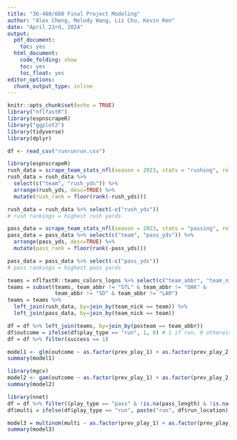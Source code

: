 ```yaml
---
title: "36-460/660 Final Project Modeling"
author: "Alex Cheng, Melody Wang, Liz Chu, Kevin Ren"
date: "April 23rd, 2024"
output:
  pdf_document:
    toc: yes
  html_document:
    code_folding: show
    toc: yes
    toc_float: yes
editor_options:
  chunk_output_type: inline
---
```


```r
knitr::opts_chunk$set(echo = TRUE)
library("nflfastR")
library(espnscrapeR)
library("ggplot2")
library(tidyverse)
library(dplyr)
```

```r
df <- read_csv("runrunrun.csv")

library(espnscrapeR)
rush_data = scrape_team_stats_nfl(season = 2023, stats = "rushing", role = "offense")
rush_data = rush_data %>% 
  select(c("team", "rush_yds")) %>% 
  arrange(rush_yds, desc=TRUE) %>% 
  mutate(rush_rank = floor(rank(-rush_yds)))

rush_data = rush_data %>% select(-c("rush_yds"))
# rush rankings = highest rush yards

pass_data = scrape_team_stats_nfl(season = 2023, stats = "passing", role = "offense")
pass_data = pass_data %>% select(c("team", "pass_yds")) %>% 
  arrange(pass_yds, desc=TRUE) %>% 
  mutate(pass_rank = floor(rank(-pass_yds)))

pass_data = pass_data %>% select(-c("pass_yds"))
# pass rankings = highest pass yards

teams = nflfastR::teams_colors_logos %>% select(c("team_abbr", "team_nick"))
teams = subset(teams, team_abbr != "STL" & team_abbr != "OAK" &
               team_abbr != "SD" & team_abbr != "LAR")
teams = teams %>% 
  left_join(rush_data, by=join_by(team_nick == team)) %>%
  left_join(pass_data, by=join_by(team_nick == team))

df = df %>% left_join(teams, by=join_by(posteam == team_abbr))
df$outcome = ifelse(df$play_type == "run", 1, 0) # 1 if run, 0 otherwise (pass)
df = df %>% filter(success == 1)
```

```r
model1 <- glm(outcome ~ as.factor(prev_play_1) + as.factor(prev_play_2) + as.factor(prev_play_3) + ydstogo + score_differential + pass_rank + rush_rank, data=df, family="binomial")
summary(model1)
```

```r
library(mgcv)
model2 <- gam(outcome ~ as.factor(prev_play_1) + as.factor(prev_play_2) + as.factor(prev_play_3) + ydstogo + score_differential + pass_rank + rush_rank, data=df, family="binomial")
summary(model2)
```

```r
library(nnet)
df = df %>% filter((play_type == "pass" & !is.na(pass_length) & !is.na(pass_location)) | (play_type == "pass" & !is.na(run_location)))
df$multi = ifelse(df$play_type == "run", paste("run", df$run_location), paste("pass", df$pass_length, df$pass_location))

model3 = multinom(multi ~ as.factor(prev_play_1) + as.factor(prev_play_2) + as.factor(prev_play_3) + ydstogo + score_differential + pass_rank + rush_rank, data = df, maxit = 300, trace = FALSE)
summary(model3)
```